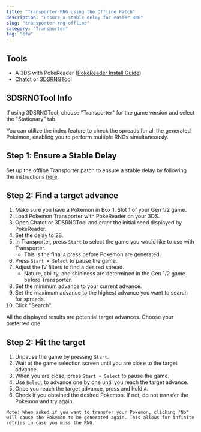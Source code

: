 ```yaml
---
title: "Transporter RNG using the Offline Patch"
description: "Ensure a stable delay for easier RNG"
slug: "transporter-rng-offline"
category: "Transporter"
tag: "cfw"
---
```


## Tools

- A 3DS with PokeReader ([PokeReader Install Guide](/install-pokereader))
- [Chatot](https://chatot.pokemonrng.com/#/gen6/transporter) or [3DSRNGTool](https://ci.appveyor.com/project/Bambo-Rambo/3dsrngtool/build/artifacts)

## 3DSRNGTool Info

If using 3DSRNGTool, choose "Transporter" for the game version and select the "Stationary" tab.

You can utilize the index feature to check the spreads for all the generated Pokémon, enabling you to perform multiple RNGs simultaneously.

## Step 1: Ensure a Stable Delay

Set up the offline Transporter patch to ensure a stable delay by following the instructions [here](/transporter-patches).

## Step 2: Find a target advance

1. Make sure you have a Pokemon in Box 1, Slot 1 of your Gen 1/2 game.
1. Load Pokemon Transporter with PokeReader on your 3DS.
1. Open Chatot or 3DSRNGTool and enter the initial seed displayed by PokeReader.
1. Set the delay to 28.
1. In Transporter, press `Start` to select the game you would like to use with Transporter.
   - This is the final `A` press before Pokemon are generated.
1. Press `Start + Select` to pause the game.
1. Adjust the IV filters to find a desired spread.
   - Nature, ability, and shininess are determined in the Gen 1/2 game before Transporter.
1. Set the minimum advance to your current advance.
1. Set the maximum advance to the highest advance you want to search for spreads.
1. Click "Search".

All the displayed results are potential target advances. Choose your preferred one.

## Step 2: Hit the target

1. Unpause the game by pressing `Start`.
1. Wait at the game selection screen until you are close to the target advance.
1. When you are close, press `Start + Select` to pause the game.
1. Use `Select` to advance one by one until you reach the target advance.
1. Once you reach the target advance, press and hold `A`.
1. Check if you obtained the desired Pokemon. If not, do not transfer the Pokemon and try again.

```
Note: When asked if you want to transfer your Pokemon, clicking "No" will cause the Pokemon to be generated again. This allows for infinite retries in case you miss the RNG.
```
